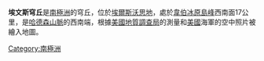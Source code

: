{{coord|74|51|S|100|25|W|source:GNIS|display=title}}

'''埃文斯穹丘'''是[[南極洲|南極洲]]的穹丘，位於[[埃爾斯沃思地|埃爾斯沃思地]]，處於[[韋伯冰原島峰|韋伯冰原島峰]]西南面17公里，是[[哈德森山脈|哈德森山脈]]的西南端，根據[[美國地質調查局|美國地質調查局]]的測量和[[美國|美國]]海軍的空中照片被繪入地圖。

{{DEFAULTSORT:Evans Knoll}}
[[Category:南極洲|Category:南極洲]]


{{EllsworthLand-geo-stub}}